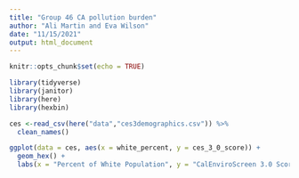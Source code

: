 ```yaml
---
title: "Group 46 CA pollution burden"
author: "Ali Martin and Eva Wilson"
date: "11/15/2021"
output: html_document
---
```


```r
knitr::opts_chunk$set(echo = TRUE)

library(tidyverse)
library(janitor)
library(here)
library(hexbin)
```

```r
ces <-read_csv(here("data","ces3demographics.csv")) %>% 
  clean_names()
```


```r

ggplot(data = ces, aes(x = white_percent, y = ces_3_0_score)) + 
  geom_hex() +
  labs(x = "Percent of White Population", y = "CalEnviroScreen 3.0 Score", title = "Relationship between white population and CalEnviroScreen 3.0 score in CA" )

```

